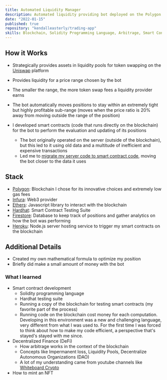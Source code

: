 ```yaml
---
title: Automated Liquidity Manager
description: Automated liquidity providing bot deployed on the Polygon blockchain
date: "2022-01-15"
published: true
repository: "kendalleasterly/trading-app"
skills: Blockchain, Solidity Programming Language, Arbitrage, Smart Contracts
---
```


## How it Works

- Strategically provides assets in liquidity pools for token swapping on the [Uniswap](https://uniswap.org/) platform
- Provides liquidity for a price range chosen by the bot
- The smaller the range, the more token swap fees a liquidity provider earns
- The bot automatically moves positions to stay within an extremely tight but highly profitable sub-range (moves when the price ratio is 20% away from moving outside the range of the position)

- I developed smart contracts (code that runs directly on the blockchain) for the bot to perform the evaluation and updating of its positions
	- The bot originally operated on the server (outside of the blockchain), but this led to it using old data and a multitude of inefficient and expensive transactions
	- Led me to [migrate my server code to smart contract code](https://github.com/kendalleasterly/trading-app/milestone/1?closed=1), moving the bot closer to the data it uses



## Stack
- [Polygon](https://polygon.technology/): Blockchain I chose for its innovative choices and extremely low gas fees
- [Infura](https://www.infura.io/): Web3 provider
- [Ethers](https://docs.ethers.org/v5/): Javascript library to interact with the blockchain
- [Hardhat](https://hardhat.org/): Smart Contract Testing Suite
- [Firestore](https://firebase.google.com/docs/firestore): Database to keep track of positions and gather analytics on how the bot was performing
- [Heroku](https://www.heroku.com/): Node.js server hosting service to trigger my smart contracts on the blockchain


## Additional Details

- Created my own mathematical formula to optimize my position
- Briefly did make a small amount of money with the bot

### What I learned

- Smart contract development
	- Solidity programming language
	- Hardhat testing suite
	- Running a copy of the blockchain for testing smart contracts (my favorite part of the process)
	- Running code on the blockchain cost money for each computation. Developing in this environment was a new and challenging language, very different from what I was used to. For the first time I was forced to think about how to make my code efficient, a perspective that's stayed's stayed with me since.
- Decentralized Finance (DeFi)
	- How arbitrage works in the context of the blockchain
	- Concepts like Impermanent loss, Liquidity Pools, Decentralize Autonomous Organizations (DAO)
	- A lot of my understanding came from youtube channels like [Whiteboard Crypto](https://www.youtube.com/@WhiteboardCrypto)
- How to mint an NFT


